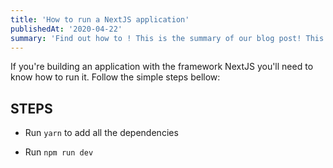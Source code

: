 ```yaml
---
title: 'How to run a NextJS application'
publishedAt: '2020-04-22'
summary: 'Find out how to ! This is the summary of our blog post! This is the summary of our blog post!'
---
```


If you're building an application with the framework NextJS you'll need to know how to run it.
Follow the simple steps bellow:

## STEPS

- Run `yarn` to add all the dependencies

- Run `npm run dev`
